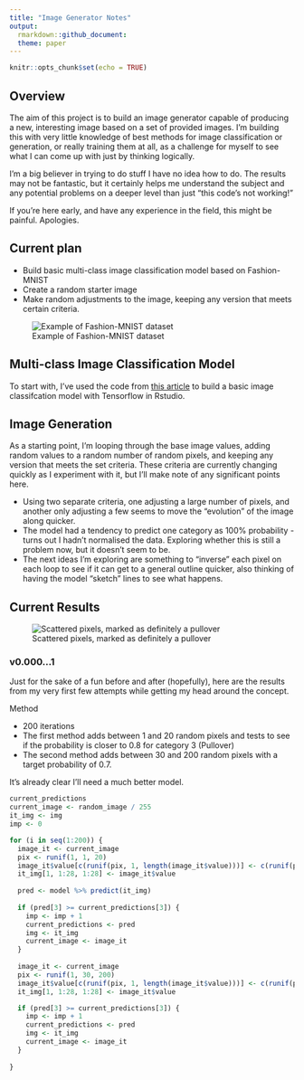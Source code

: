 ```yaml
---
title: "Image Generator Notes"
output: 
  rmarkdown::github_document:
  theme: paper
---
```


```r
knitr::opts_chunk$set(echo = TRUE)
```

## Overview

The aim of this project is to build an image generator capable of producing a new, interesting image based on a set of provided images. I'm building this with very little knowledge of best methods for image classification or generation, or really training them at all, as a challenge for myself to see what I can come up with just by thinking logically.

I'm a big believer in trying to do stuff I have no idea how to do. The results may not be fantastic, but it certainly helps me understand the subject and any potential problems on a deeper level than just "this code's not working!"

If you're here early, and have any experience in the field, this might be painful. Apologies.

## Current plan

* Build basic multi-class image classification model based on Fashion-MNIST
* Create a random starter image
* Make random adjustments to the image, keeping any version that meets certain criteria.

![Example of Fashion-MNIST dataset](images/fashionmnist_example.png)

## Multi-class Image Classification Model

To start with, I've used the code from <a href="https://tensorflow.rstudio.com/tutorials/beginners/basic-ml/tutorial_basic_classification/">this article</a> to build a basic image classifcation model with Tensorflow in Rstudio.

## Image Generation

As a starting point, I'm looping through the base image values, adding random values to a random number of random pixels, and keeping any version that meets the set criteria. These criteria are currently changing quickly as I experiment with it, but I'll make note of any significant points here.

* Using two separate criteria, one adjusting a large number of pixels, and another only adjusting a few seems to move the "evolution" of the image along quicker.
* The model had a tendency to predict one category as 100% probability - turns out I hadn't normalised the data. Exploring whether this is still a problem now, but it doesn't seem to be.
* The next ideas I'm exploring are something to "inverse" each pixel on each loop to see if it can get to a general outline quicker, also thinking of having the model "sketch" lines to see what happens.


## Current Results

![Scattered pixels, marked as definitely a pullover](images/attempt_x.png)

### v0.000...1
Just for the sake of a fun before and after (hopefully), here are the results from my very first few attempts while getting my head around the concept.

Method

* 200 iterations
* The first method adds between 1 and 20 random pixels and tests to see if the probability is closer to 0.8 for category 3 (Pullover)
* The second method adds between 30 and 200 random pixels with a target probability of 0.7.

It's already clear I'll need a much better model.

``` r
current_predictions
current_image <- random_image / 255
it_img <- img
imp <- 0

for (i in seq(1:200)) {
  image_it <- current_image
  pix <- runif(1, 1, 20)
  image_it$value[c(runif(pix, 1, length(image_it$value)))] <- c(runif(pix, 0, 255)) / 255
  it_img[1, 1:28, 1:28] <- image_it$value
  
  pred <- model %>% predict(it_img) 
  
  if (pred[3] >= current_predictions[3]) {
    imp <- imp + 1
    current_predictions <- pred
    img <- it_img
    current_image <- image_it
  }
  
  image_it <- current_image
  pix <- runif(1, 30, 200)
  image_it$value[c(runif(pix, 1, length(image_it$value)))] <- c(runif(pix, 0, 255)) / 255
  it_img[1, 1:28, 1:28] <- image_it$value

  if (pred[3] >= current_predictions[3]) {
    imp <- imp + 1
    current_predictions <- pred
    img <- it_img
    current_image <- image_it
  }
  
}
```

